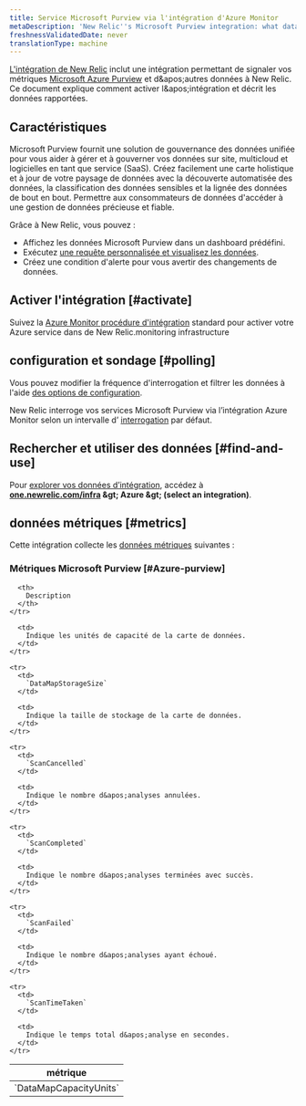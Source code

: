 ```yaml
---
title: Service Microsoft Purview via l'intégration d'Azure Monitor
metaDescription: 'New Relic''s Microsoft Purview integration: what data it reports and how to enable it.'
freshnessValidatedDate: never
translationType: machine
---
```


[L&apos;intégration de New Relic](/docs/infrastructure/introduction-infra-monitoring) inclut une intégration permettant de signaler vos métriques [Microsoft Azure Purview](https://azure.microsoft.com/en-us/products/purview/) et d&amp;apos;autres données à New Relic. Ce document explique comment activer l&amp;apos;intégration et décrit les données rapportées.

## Caractéristiques

Microsoft Purview fournit une solution de gouvernance des données unifiée pour vous aider à gérer et à gouverner vos données sur site, multicloud et logicielles en tant que service (SaaS). Créez facilement une carte holistique et à jour de votre paysage de données avec la découverte automatisée des données, la classification des données sensibles et la lignée des données de bout en bout. Permettre aux consommateurs de données d&apos;accéder à une gestion de données précieuse et fiable.

Grâce à New Relic, vous pouvez :

* Affichez les données Microsoft Purview dans un dashboard prédéfini.
* Exécutez [une requête personnalisée et visualisez les données](/docs/infrastructure/integrations-getting-started/getting-started/use-integration-data-new-relic-insights).
* Créez une condition d&apos;alerte pour vous avertir des changements de données.

## Activer l&apos;intégration [#activate]

Suivez la [Azure Monitor procédure d&apos;intégration](/docs/infrastructure/microsoft-azure-integrations/azure-integrations-list/azure-monitor) standard pour activer votre Azure service dans de New Relic.monitoring infrastructure

## configuration et sondage [#polling]

Vous pouvez modifier la fréquence d&apos;interrogation et filtrer les données à l&apos;aide [des options de configuration](/docs/infrastructure/microsoft-azure-integrations/azure-integrations-list/azure-monitor/#settings).

New Relic interroge vos services Microsoft Purview via l’intégration Azure Monitor selon un intervalle d’ [interrogation](/docs/infrastructure/microsoft-azure-integrations/azure-integrations-list/azure-monitor/#settings) par défaut.

## Rechercher et utiliser des données [#find-and-use]

Pour [explorer vos données d’intégration](/docs/infrastructure/integrations/find-use-infrastructure-integration-data), accédez à <DNT>**[one.newrelic.com/infra](https://one.newrelic.com/infra) &amp;gt; Azure &amp;gt; (select an integration)**</DNT>.

## données métriques [#metrics]

Cette intégration collecte les [données métriques](/docs/infrastructure/integrations-getting-started/getting-started/understand-integration-data-data-types#metric) suivantes :

### Métriques Microsoft Purview [#Azure-purview]

<table>
  <thead>
    <tr>
      <th style={{ width: "300px" }}>
        métrique
      </th>

      <th>
        Description
      </th>
    </tr>
  </thead>

  <tbody>
    <tr>
      <td>
        `DataMapCapacityUnits`
      </td>

      <td>
        Indique les unités de capacité de la carte de données.
      </td>
    </tr>

    <tr>
      <td>
        `DataMapStorageSize`
      </td>

      <td>
        Indique la taille de stockage de la carte de données.
      </td>
    </tr>

    <tr>
      <td>
        `ScanCancelled`
      </td>

      <td>
        Indique le nombre d&apos;analyses annulées.
      </td>
    </tr>

    <tr>
      <td>
        `ScanCompleted`
      </td>

      <td>
        Indique le nombre d&apos;analyses terminées avec succès.
      </td>
    </tr>

    <tr>
      <td>
        `ScanFailed`
      </td>

      <td>
        Indique le nombre d&apos;analyses ayant échoué.
      </td>
    </tr>

    <tr>
      <td>
        `ScanTimeTaken`
      </td>

      <td>
        Indique le temps total d&apos;analyse en secondes.
      </td>
    </tr>
  </tbody>
</table>